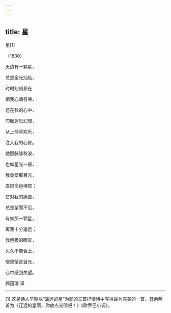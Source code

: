 ```yaml
---
---
---
```

title: 星
---



星[1]


（1830）

天边有一颗星，

总是金光灿灿，

时时刻刻都在

把我心魂召唤，

还在我的心中，

勾起遐思幻想，

从上倾泻欢乐，

注入我的心房。

她那脉脉秋波，

也如星光一般，

我竟爱那目光，

直把命运埋怨；

它对我的痛苦，

总是望而不见，

有如那一颗星，

离我十分遥远；

我倦极的眼皮，

久久不能合上，

眼里望这目光，

心中感到失望。

顾蕴璞 译



* * *



[1] 这是诗人早期以“遥远的星”为题的三首抒情诗中写得最为完美的一首。其余两首为《辽远的星啊，你放点光明吧！》《欧罗巴小调》。
